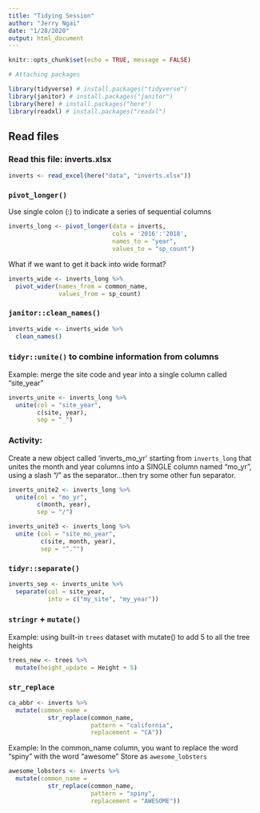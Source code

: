 ```yaml
---
title: "Tidying Session"
author: "Jerry Ngai"
date: "1/28/2020"
output: html_document
---
```


```r
knitr::opts_chunk$set(echo = TRUE, message = FALSE)

# Attaching packages

library(tidyverse) # install.packages("tidyverse")
library(janitor) # install.packages("janitor")
library(here) # install.packages("here")
library(readxl) # install.packages("readxl")

```

## Read files

### Read this file: inverts.xlsx

```r
inverts <- read_excel(here("data", "inverts.xlsx"))

```

### `pivot_longer()`
Use single colon (:) to indicate a series of sequential columns
```r

inverts_long <- pivot_longer(data = inverts,
                             cols = '2016':'2018',
                             names_to = "year", 
                             values_to = "sp_count")
```

What if we want to get it back into wide format?

```r
inverts_wide <- inverts_long %>%
  pivot_wider(names_from = common_name,
              values_from = sp_count)

```

### `janitor::clean_names()`

```r
inverts_wide <- inverts_wide %>%
  clean_names()
```

### `tidyr::unite()` to combine information from columns

Example: merge the site code and year into a single column called "site_year"
```r
inverts_unite <- inverts_long %>% 
  unite(col = "site_year",
        c(site, year),
        sep = "_")
```

### Activity:

Create a new object called 'inverts_mo_yr' starting from `inverts_long` that unites the month and year columns into a SINGLE column named "mo_yr", using a slash "/" as the separator...then try some other fun separator.

```r
inverts_unite2 <- inverts_long %>% 
  unite(col = "mo_yr",
        c(month, year),
        sep = "/")

inverts_unite3 <- inverts_long %>% 
  unite (col = "site_mo_year",
         c(site, month, year),
         sep = "^.^")
```


### `tidyr::separate()`

```r
inverts_sep <- inverts_unite %>%
  separate(col = site_year,
           into = c("my_site", "my_year"))
```

### `stringr` + `mutate()`

Example: using built-in `trees` dataset with mutate() to add 5 to all the tree heights

```r
trees_new <- trees %>%
  mutate(height_update = Height + 5)
```

### `str_replace`

```r
ca_abbr <- inverts %>%
  mutate(common_name =
           str_replace(common_name,
                       pattern = "california",
                       replacement = "CA"))

```

Example: In the common_name column, you want to replace the word "spiny" with the word "awesome"
Store as `awesome_lobsters`

```r
awesome_lobsters <- inverts %>%
  mutate(common_name =
           str_replace(common_name,
                       pattern = "spiny",
                       replacement = "AWESOME"))

```